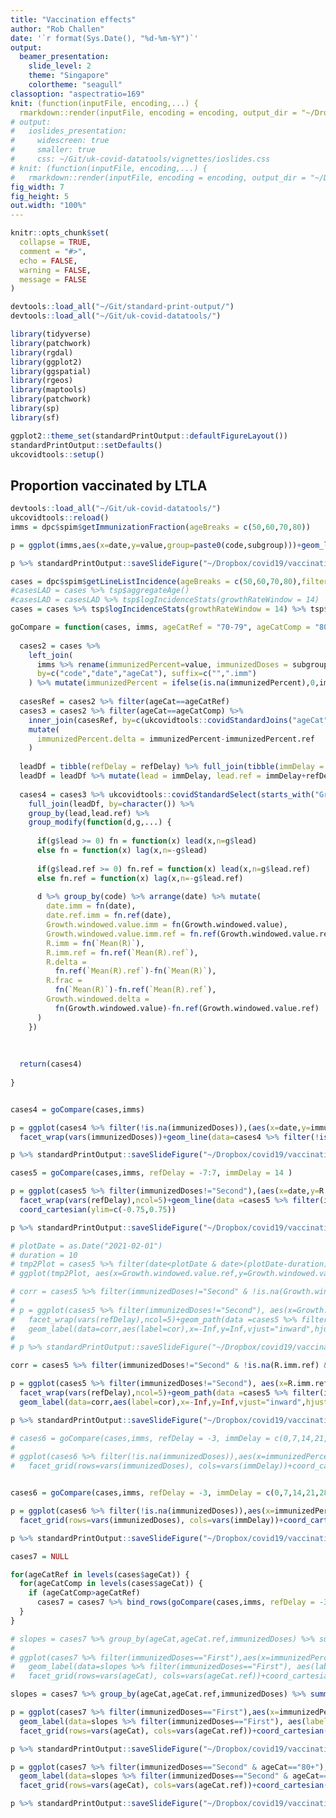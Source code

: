 ```yaml
---
title: "Vaccination effects"
author: "Rob Challen"
date: '`r format(Sys.Date(), "%d-%m-%Y")`'
output:
  beamer_presentation:
    slide_level: 2
    theme: "Singapore"
    colortheme: "seagull"
classoption: "aspectratio=169"
knit: (function(inputFile, encoding,...) {
  rmarkdown::render(inputFile, encoding = encoding, output_dir = "~/Dropbox/covid19/vaccination", output_file=paste0('vaccination-',Sys.Date(),'.pdf') ) })
# output: 
#   ioslides_presentation:
#     widescreen: true
#     smaller: true
#     css: ~/Git/uk-covid-datatools/vignettes/ioslides.css
# knit: (function(inputFile, encoding,...) {
#   rmarkdown::render(inputFile, encoding = encoding, output_dir = "~/Dropbox/covid19/by-age", output_file=paste0('covid-demograpics-',Sys.Date(),'.html') ) })
fig_width: 7
fig_height: 5
out.width: "100%"
---
```


```r
knitr::opts_chunk$set(
  collapse = TRUE,
  comment = "#>",
  echo = FALSE,
  warning = FALSE,
  message = FALSE
)

devtools::load_all("~/Git/standard-print-output/")
devtools::load_all("~/Git/uk-covid-datatools/")

library(tidyverse)
library(patchwork)
library(rgdal)
library(ggplot2)
library(ggspatial)
library(rgeos)
library(maptools)
library(patchwork)
library(sp)
library(sf)

ggplot2::theme_set(standardPrintOutput::defaultFigureLayout())
standardPrintOutput::setDefaults()
ukcovidtools::setup()


```

## Proportion vaccinated by LTLA

```r
devtools::load_all("~/Git/uk-covid-datatools/")
ukcovidtools::reload()
imms = dpc$spim$getImmunizationFraction(ageBreaks = c(50,60,70,80))
```

```r
p = ggplot(imms,aes(x=date,y=value,group=paste0(code,subgroup)))+geom_line(alpha=0.1,colour="grey20")+facet_wrap(vars(ageCat),nrow=1)+geom_line(data = imms %>% filter(name=="Hartlepool"),aes(colour=subgroup))

p %>% standardPrintOutput::saveSlideFigure("~/Dropbox/covid19/vaccination/ProgressByLTLA")
```

```r

cases = dpc$spim$getLineListIncidence(ageBreaks = c(50,60,70,80),filterExpr = asymptomatic_indicator!="Y", codeTypes = "LAD", subgroup=NULL) %>% tsp$aggregateGender()
#casesLAD = cases %>% tsp$aggregateAge()
#casesLAD = casesLAD %>% tsp$logIncidenceStats(growthRateWindow = 14)
cases = cases %>% tsp$logIncidenceStats(growthRateWindow = 14) %>% tsp$estimateRtQuick(window = 7,valueVar = Est.value)


```


```r

goCompare = function(cases, imms, ageCatRef = "70-79", ageCatComp = "80+", refDelay=0, immDelay = c(14,21,28)) {
  
  cases2 = cases %>% 
    left_join(
      imms %>% rename(immunizedPercent=value, immunizedDoses = subgroup) %>% select(code,date,ageCat,immunizedPercent,immunizedDoses), 
      by=c("code","date","ageCat"), suffix=c("",".imm")
    ) %>% mutate(immunizedPercent = ifelse(is.na(immunizedPercent),0,immunizedPercent))
  
  casesRef = cases2 %>% filter(ageCat==ageCatRef)
  cases3 = cases2 %>% filter(ageCat==ageCatComp) %>% 
    inner_join(casesRef, by=c(ukcovidtools::covidStandardJoins("ageCat"),"immunizedDoses"), suffix=c("",".ref")  ) %>%
    mutate(
      immunizedPercent.delta = immunizedPercent-immunizedPercent.ref
    )
  
  leadDf = tibble(refDelay = refDelay) %>% full_join(tibble(immDelay = immDelay), by=character())
  leadDf = leadDf %>% mutate(lead = immDelay, lead.ref = immDelay+refDelay)
  
  cases4 = cases3 %>% ukcovidtools::covidStandardSelect(starts_with("Growth"),`Mean(R)`,`Mean(R).ref`,ageCat.ref,immunizedPercent,immunizedPercent.ref,immunizedPercent.delta,immunizedDoses) %>% 
    full_join(leadDf, by=character()) %>%
    group_by(lead,lead.ref) %>%
    group_modify(function(d,g,...) {
      
      if(g$lead >= 0) fn = function(x) lead(x,n=g$lead)
      else fn = function(x) lag(x,n=-g$lead)
      
      if(g$lead.ref >= 0) fn.ref = function(x) lead(x,n=g$lead.ref)
      else fn.ref = function(x) lag(x,n=-g$lead.ref)
      
      d %>% group_by(code) %>% arrange(date) %>% mutate(
        date.imm = fn(date),
        date.ref.imm = fn.ref(date),
        Growth.windowed.value.imm = fn(Growth.windowed.value),
        Growth.windowed.value.imm.ref = fn.ref(Growth.windowed.value.ref),
        R.imm = fn(`Mean(R)`),
        R.imm.ref = fn.ref(`Mean(R).ref`),
        R.delta = 
          fn.ref(`Mean(R).ref`)-fn(`Mean(R)`),
        R.frac = 
          fn(`Mean(R)`)-fn.ref(`Mean(R).ref`),
        Growth.windowed.delta = 
          fn(Growth.windowed.value)-fn.ref(Growth.windowed.value.ref)
      )
    }) 
  
  
  
  return(cases4)
  
}


cases4 = goCompare(cases,imms)

```

```r

p = ggplot(cases4 %>% filter(!is.na(immunizedDoses)),(aes(x=date,y=immunizedPercent.delta,group=paste0(code,immunizedDoses))))+geom_line(alpha=0.1)+
  facet_wrap(vars(immunizedDoses))+geom_line(data=cases4 %>% filter(!is.na(immunizedDoses) & name=="Hartlepool"), aes(colour=immunizedDoses))

p %>% standardPrintOutput::saveSlideFigure("~/Dropbox/covid19/vaccination/70sV80sProgressByLTLA")

```

```r

cases5 = goCompare(cases,imms, refDelay = -7:7, immDelay = 14 )

p = ggplot(cases5 %>% filter(immunizedDoses!="Second"),(aes(x=date,y=R.delta,group=paste0(code,immunizedDoses))))+geom_line(alpha=0.1)+
  facet_wrap(vars(refDelay),ncol=5)+geom_line(data =cases5 %>% filter(immunizedDoses!="Second" & name=="Hartlepool"),colour="red")+
  coord_cartesian(ylim=c(-0.75,0.75))

p %>% standardPrintOutput::saveSlideFigure("~/Dropbox/covid19/vaccination/70sV80sRDeltaByDelay")

```

```r

# plotDate = as.Date("2021-02-01")
# duration = 10
# tmp2Plot = cases5 %>% filter(date<plotDate & date>(plotDate-duration) & immunizedDoses != "Second") %>% mutate(fade = 1-as.numeric(plotDate-date)/duration)
# ggplot(tmp2Plot, aes(x=Growth.windowed.value.ref,y=Growth.windowed.value,group=paste0(code,ageCat),colour=ageCat, alpha=fade))+geom_path()+facet_wrap(vars(refDelay))+scale_alpha_continuous(range=c(0,0.6),guide="none")

# corr = cases5 %>% filter(immunizedDoses!="Second" & !is.na(Growth.windowed.value.imm.ref) & !is.na(Growth.windowed.value.imm)) %>% group_by(refDelay) %>% summarise(cor = sprintf("%1.2f",cor(x=Growth.windowed.value.imm.ref,y=Growth.windowed.value.imm)))
# 
# p = ggplot(cases5 %>% filter(immunizedDoses!="Second"), aes(x=Growth.windowed.value.imm.ref,y=Growth.windowed.value.imm,group=paste0(code)))+geom_path(colour="grey20",alpha=0.1)+
#   facet_wrap(vars(refDelay),ncol=5)+geom_path(data =cases5 %>% filter(immunizedDoses!="Second" & name=="Hartlepool"),colour="red")+
#   geom_label(data=corr,aes(label=cor),x=-Inf,y=Inf,vjust="inward",hjust="inward",inherit.aes = FALSE,size=3,label.size = 0)
# 
# p %>% standardPrintOutput::saveSlideFigure("~/Dropbox/covid19/vaccination/70sGrowthV80sGrowthByDelay")

corr = cases5 %>% filter(immunizedDoses!="Second" & !is.na(R.imm.ref) & !is.na(R.imm)) %>% group_by(refDelay) %>% summarise(cor = sprintf("%1.2f",cor(x=R.imm.ref,y=R.imm)))

p = ggplot(cases5 %>% filter(immunizedDoses!="Second"), aes(x=R.imm.ref,y=R.imm, group=paste0(code)))+geom_path(colour="grey20",alpha=0.1)+
  facet_wrap(vars(refDelay),ncol=5)+geom_path(data =cases5 %>% filter(immunizedDoses!="Second" & name=="Hartlepool"),colour="red")+
  geom_label(data=corr,aes(label=cor),x=-Inf,y=Inf,vjust="inward",hjust="inward",inherit.aes = FALSE,size=3,label.size = 0)

p %>% standardPrintOutput::saveSlideFigure("~/Dropbox/covid19/vaccination/70sRV80sRByDelay")

```




```r

# cases6 = goCompare(cases,imms, refDelay = -3, immDelay = c(0,7,14,21,28))
# 
# ggplot(cases6 %>% filter(!is.na(immunizedDoses)),aes(x=immunizedPercent.delta,y=Growth.windowed.delta))+geom_point(size=0.5,alpha=0.2)+geom_smooth(method = "lm",colour="blue",fullrange=TRUE)+geom_path(data= cases6 %>% filter(!is.na(immunizedDoses) & name=="Hartlepool"),colour="red")+
#   facet_grid(rows=vars(immunizedDoses), cols=vars(immDelay))+coord_cartesian(xlim=c(0,1))


cases6 = goCompare(cases,imms, refDelay = -3, immDelay = c(0,7,14,21,28))

p = ggplot(cases6 %>% filter(!is.na(immunizedDoses)),aes(x=immunizedPercent.delta,y=R.delta))+geom_point(size=0.5,alpha=0.2)+geom_smooth(method = "lm",colour="blue",fullrange=TRUE)+geom_path(data= cases6 %>% filter(!is.na(immunizedDoses) & name=="Hartlepool"),colour="red")+
  facet_grid(rows=vars(immunizedDoses), cols=vars(immDelay))+coord_cartesian(xlim=c(0,1),ylim=c(-0.5,0.5))

p %>% standardPrintOutput::saveSlideFigure("~/Dropbox/covid19/vaccination/70sRV80sRByImmunisationDelay")
```

```r
cases7 = NULL

for(ageCatRef in levels(cases$ageCat)) {
  for(ageCatComp in levels(cases$ageCat)) {
    if (ageCatComp>ageCatRef)
      cases7 = cases7 %>% bind_rows(goCompare(cases,imms, refDelay = -3, immDelay = 0,ageCatRef = ageCatRef,ageCatComp = ageCatComp))
  }
}
```

```r
# slopes = cases7 %>% group_by(ageCat,ageCat.ref,immunizedDoses) %>% summarise(slope = lm(Growth.windowed.delta~immunizedPercent.delta)$coefficients[["immunizedPercent.delta"]]) %>% mutate(slope=  sprintf("%1.2f",slope))
# 
# ggplot(cases7 %>% filter(immunizedDoses=="First"),aes(x=immunizedPercent.delta,y=Growth.windowed.delta))+geom_point(size=0.5,alpha=0.2)+geom_smooth(method = "lm",colour="blue",fullrange=TRUE)+
#   geom_label(data=slopes %>% filter(immunizedDoses=="First"), aes(label=slope),x=-Inf,y=Inf,vjust="inward",hjust="inward",inherit.aes = FALSE,size=3,label.size = 0)+
#   facet_grid(rows=vars(ageCat), cols=vars(ageCat.ref))+coord_cartesian(xlim=c(0,1),ylim=c(-0.05,0.05))

slopes = cases7 %>% group_by(ageCat,ageCat.ref,immunizedDoses) %>% summarise(slope = lm(R.delta~immunizedPercent.delta)$coefficients[["immunizedPercent.delta"]]) %>% mutate(slope=  sprintf("%1.2f",slope))

p = ggplot(cases7 %>% filter(immunizedDoses=="First"),aes(x=immunizedPercent.delta,y=R.delta))+geom_point(size=0.5,alpha=0.2)+geom_smooth(method = "lm",colour="blue",fullrange=TRUE)+
  geom_label(data=slopes %>% filter(immunizedDoses=="First"), aes(label=slope),x=-Inf,y=Inf,vjust="inward",hjust="inward",inherit.aes = FALSE,size=3,label.size = 0)+
  facet_grid(rows=vars(ageCat), cols=vars(ageCat.ref))+coord_cartesian(xlim=c(0,1),ylim=c(-0.5,0.5))

p %>% standardPrintOutput::saveSlideFigure("~/Dropbox/covid19/vaccination/AgeCatDeltaRComparisonByDeltaPercentImmsFirst")

```

```r
p = ggplot(cases7 %>% filter(immunizedDoses=="Second" & ageCat=="80+"),aes(x=immunizedPercent.delta,y=R.delta))+geom_point(size=0.5,alpha=0.2)+geom_smooth(method = "lm",colour="blue",fullrange=FALSE)+
  geom_label(data=slopes %>% filter(immunizedDoses=="Second" & ageCat=="80+"), aes(label=slope),x=-Inf,y=Inf,vjust="inward",hjust="inward",inherit.aes = FALSE,size=3,label.size = 0)+
  facet_grid(rows=vars(ageCat), cols=vars(ageCat.ref))+coord_cartesian(xlim=c(0,1),ylim=c(-0.5,0.5))

p %>% standardPrintOutput::saveSlideFigure("~/Dropbox/covid19/vaccination/AgeCatDeltaRComparisonByDeltaPercentImmsSecond")
```

<!-- ```{r} -->
<!-- dll = dpc$spim$getDeathsLineList() -->
<!-- deaths = dpc$spim$getDeathsLineListIncidence(ageBreaks = c(50,60,70,80),subgroup=NULL,codeTypes = "LAD") -->
<!-- ``` -->
